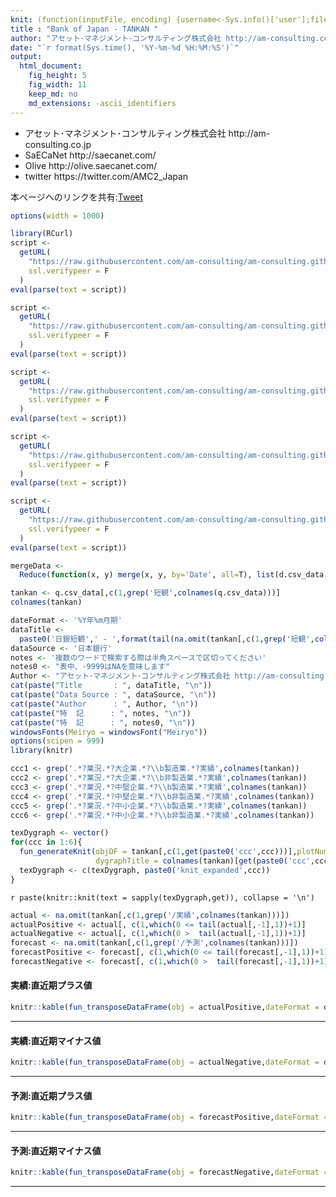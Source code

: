 ```yaml
---
knit: (function(inputFile, encoding) {username<-Sys.info()['user'];fileName<-'defaultPath.csv';pathToFile <-paste0('C:/Users/', username,'/Desktop/pathToCSV/');setwd(pathToFile);buf0<-read.csv(fileName,header = F,skip = 0,stringsAsFactor = F,check.names = F,fileEncoding = 'utf-8');timeStamp<-format(Sys.time(),'%Y%m%d%H%M%S');rmarkdown::render(inputFile, encoding = encoding, output_file = paste0('C:/Users/',username,buf0[2,1],'charts/','am-consulting.co.jp-NICHIGINTANKAN.html')) })
title : "Bank of Japan - TANKAN "
author: "アセット･マネジメント･コンサルティング株式会社 http://am-consulting.co.jp"
date: "`r format(Sys.time(), '%Y-%m-%d %H:%M:%S')`"
output: 
  html_document:
    fig_height: 5
    fig_width: 11
    keep_md: no
    md_extensions: -ascii_identifiers 
---
```


<link href="http://knowledgevault.saecanet.com/components/rmarkdown-html.css" rel="stylesheet"> 
<style>
.main-container {max-width : 1100px; margin-left : auto; margin-right : auto;}
table{white-space : nowrap;}
td.negative {color : red;}
</style>

<script>
<!-- # Reference http://www.hanselman.com/blog/MakingNegativeNumbersTurnRedUsingCSSAndJavascript.aspx -->
function MakeNegative() {
  TDs = document.getElementsByTagName('td');
  for (var i=0; i<TDs.length; i++) {
    var temp = TDs[i];
    if (temp.firstChild.nodeValue.indexOf('-') == 0) temp.className = "negative";
  }
}
</script>

- アセット･マネジメント･コンサルティング株式会社 http://am-consulting.co.jp
- SaECaNet http://saecanet.com/
- Olive http://olive.saecanet.com/
- twitter https://twitter.com/AMC2_Japan

本ページへのリンクを共有:<a href="https://twitter.com/share" class="twitter-share-button" data-via="AMC2_Japan" data-size="large">Tweet</a> <script>!function(d,s,id){var js,fjs=d.getElementsByTagName(s)[0],p=/^http:/.test(d.location)?'http':'https';if(!d.getElementById(id)){js=d.createElement(s);js.id=id;js.src=p+'://platform.twitter.com/widgets.js';fjs.parentNode.insertBefore(js,fjs);}}(document, 'script', 'twitter-wjs');</script>

```r
options(width = 1000)
```

```r
library(RCurl)
script <-
  getURL(
    "https://raw.githubusercontent.com/am-consulting/am-consulting.github.io/master/importDataFromBOJ.r",
    ssl.verifypeer = F
  )
eval(parse(text = script))

script <-
  getURL(
    "https://raw.githubusercontent.com/am-consulting/am-consulting.github.io/master/plotTimeSeries.r",
    ssl.verifypeer = F
  )
eval(parse(text = script))

script <-
  getURL(
    "https://raw.githubusercontent.com/am-consulting/am-consulting.github.io/master/R-dygraphsFunction.r",
    ssl.verifypeer = F
  )
eval(parse(text = script))

script <-
  getURL(
    "https://raw.githubusercontent.com/am-consulting/am-consulting.github.io/master/transposeDataFrame.r",
    ssl.verifypeer = F
  )
eval(parse(text = script))

script <-
  getURL(
    "https://raw.githubusercontent.com/am-consulting/am-consulting.github.io/master/timeSeriesDataFundamentalStatistics.r",
    ssl.verifypeer = F
  )
eval(parse(text = script))
```

```r
mergeData <- 
  Reduce(function(x, y) merge(x, y, by='Date', all=T), list(d.csv_data,w1.csv_data,m.csv_data,q.csv_data,fy.csv_data))
```

```r
tankan <- q.csv_data[,c(1,grep('短観',colnames(q.csv_data)))]
colnames(tankan)
```

```r
dateFormat <- '%Y年%m月期'
dataTitle <-
  paste0('日銀短観',' - ',format(tail(na.omit(tankan[,c(1,grep('短観',colnames(tankan))[1])]),1)[1], dateFormat))
dataSource <- '日本銀行'
notes <- '複数のワードで検索する際は半角スペースで区切ってください'
notes0 <- "表中、-9999はNAを意味します"
Author <- "アセット･マネジメント･コンサルティング株式会社 http://am-consulting.co.jp"
cat(paste("Title       : ", dataTitle, "\n"))
cat(paste("Data Source : ", dataSource, "\n"))
cat(paste("Author      : ", Author, "\n"))
cat(paste("特  記      : ", notes, "\n"))
cat(paste("特  記      : ", notes0, "\n"))
windowsFonts(Meiryo = windowsFont("Meiryo"))
options(scipen = 999)
library(knitr)
```

```r
ccc1 <- grep('.*?業況.*?大企業.*?\\b製造業.*?実績',colnames(tankan))
ccc2 <- grep('.*?業況.*?大企業.*?\\b非製造業.*?実績',colnames(tankan))
ccc3 <- grep('.*?業況.*?中堅企業.*?\\b製造業.*?実績',colnames(tankan))
ccc4 <- grep('.*?業況.*?中堅企業.*?\\b非製造業.*?実績',colnames(tankan))
ccc5 <- grep('.*?業況.*?中小企業.*?\\b製造業.*?実績',colnames(tankan))
ccc6 <- grep('.*?業況.*?中小企業.*?\\b非製造業.*?実績',colnames(tankan))
```

```r
texDygraph <- vector()
for(ccc in 1:6){
  fun_generateKnit(objDF = tankan[,c(1,get(paste0('ccc',ccc)))],plotNum = ccc,barPlot = 1,
                   dygraphTitle = colnames(tankan)[get(paste0('ccc',ccc))])
  texDygraph <- c(texDygraph, paste0('knit_expanded',ccc))
}
```

`r paste(knitr::knit(text = sapply(texDygraph,get)), collapse = '\n')`

```r
actual <- na.omit(tankan[,c(1,grep('/実績',colnames(tankan)))])
actualPositive <- actual[, c(1,which(0 <= tail(actual[,-1],1))+1)]
actualNegative <- actual[, c(1,which(0 >  tail(actual[,-1],1))+1)]
forecast <- na.omit(tankan[,c(1,grep('/予測',colnames(tankan)))])
forecastPositive <- forecast[, c(1,which(0 <= tail(forecast[,-1],1))+1)]
forecastNegative <- forecast[, c(1,which(0 >  tail(forecast[,-1],1))+1)]
```

#### 実績:直近期プラス値

```r
knitr::kable(fun_transposeDataFrame(obj = actualPositive,dateFormat = dateFormat),row.names = F)
```

***
#### 実績:直近期マイナス値

```r
knitr::kable(fun_transposeDataFrame(obj = actualNegative,dateFormat = dateFormat),row.names = F)
```

***
#### 予測:直近期プラス値

```r
knitr::kable(fun_transposeDataFrame(obj = forecastPositive,dateFormat = dateFormat),row.names = F)
```

***
#### 予測:直近期マイナス値

```r
knitr::kable(fun_transposeDataFrame(obj = forecastNegative,dateFormat = dateFormat),row.names = F)
```

***

<script>MakeNegative();</script>
<script>
  (function(i,s,o,g,r,a,m){i['GoogleAnalyticsObject']=r;i[r]=i[r]||function(){
  (i[r].q=i[r].q||[]).push(arguments)},i[r].l=1*new Date();a=s.createElement(o),
  m=s.getElementsByTagName(o)[0];a.async=1;a.src=g;m.parentNode.insertBefore(a,m)
  })(window,document,'script','https://www.google-analytics.com/analytics.js','ga');

  ga('create', 'UA-3077339-5', 'auto');
  ga('send', 'pageview');

</script>
